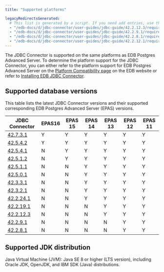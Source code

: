 ```yaml
---
title: "Supported platforms"

legacyRedirectsGenerated:
  # This list is generated by a script. If you need add entries, use the `legacyRedirects` key.
  - "/edb-docs/d/jdbc-connector/user-guides/jdbc-guide/42.2.12.3/requirements_overview.html"
  - "/edb-docs/d/jdbc-connector/user-guides/jdbc-guide/42.2.9.1/requirements_overview.html"
  - "/edb-docs/d/jdbc-connector/user-guides/jdbc-guide/42.2.8.1/requirements_overview.html"
  - "/edb-docs/d/jdbc-connector/user-guides/jdbc-guide/42.2.12.1/requirements_overview.html"
---
```


<div id="requirements_overview" class="registered_link"></div>

The JDBC Connector is supported on the same platforms as EDB Postgres Advanced Server. To determine the platform support for the JDBC Connector, you can either refer to the platform support for EDB Postgres Advanced Server on the [Platform Compatibility page](https://www.enterprisedb.com/platform-compatibility#epas) on the EDB website or refer to [Installing EDB JDBC Connector](./installing). 

## Supported database versions

This table lists the latest JDBC Connector versions and their supported corresponding EDB Postgres Advanced Server (EPAS) versions.

|                       JDBC Connector                       | EPAS16  | EPAS 15 | EPAS 14 | EPAS 13 | EPAS 12 | EPAS 11 |
| ---------------------------------------------------------- | --------|-------- | ------- | ------- | ------- | ------- |
| [42.7.3.1](01_jdbc_rel_notes/jdbc_42.7.3.1_rel_notes)      | Y       | Y       | Y       | Y       | Y       | Y       |
| [42.5.4.2](01_jdbc_rel_notes/jdbc_42.5.4.2_rel_notes)      | Y       | Y       | Y       | Y       | Y       | Y       |
| [42.5.4.1](01_jdbc_rel_notes/jdbc_42.5.4.1_rel_notes)      | N       | Y       | Y       | Y       | Y       | Y       |
| [42.5.1.2](01_jdbc_rel_notes/jdbc_42.5.1.2_rel_notes)      | N       | Y       | Y       | Y       | Y       | Y       |
| [42.5.1.1](01_jdbc_rel_notes/jdbc_42.5.1.1_rel_notes)      | N       | N       | Y       | Y       | Y       | Y       |
| [42.5.0.1](01_jdbc_rel_notes/jdbc_42.5.0.1_rel_notes)      | N       | N       | Y       | Y       | Y       | Y       |
| [42.3.3.1](01_jdbc_rel_notes/08_jdbc_42.3.3.1_rel_notes)   | N       | N       | Y       | Y       | Y       | Y       |
| [42.3.2.1](01_jdbc_rel_notes/09_jdbc_42.3.2.1_rel_notes)   | N       | N       | Y       | Y       | Y       | Y       |
| [42.2.24.1](01_jdbc_rel_notes/10_jdbc_42.2.24.1_rel_notes) | N       | N       | Y       | Y       | Y       | Y       |
| [42.2.19.1](01_jdbc_rel_notes/12_jdbc_42.2.19.1_rel_notes) | N       | N       | N       | Y       | Y       | Y       |
| [42.2.12.3](01_jdbc_rel_notes/14_jdbc_42.2.12.3_rel_notes) | N       | N       | N       | Y       | Y       | Y       |
| [42.2.9.1](01_jdbc_rel_notes/16_jdbc_42.2.9.1_rel_notes)   | N       | N       | N       | N       | Y       | Y       |
| [42.2.8.1](01_jdbc_rel_notes/18_jdbc_42.2.8.1_rel_notes)   | N       | N       | N       | N       | Y       | Y       |

## Supported JDK distribution

Java Virtual Machine (JVM): Java SE 8 or higher (LTS version), including Oracle JDK, OpenJDK, and IBM SDK (Java) distributions.
